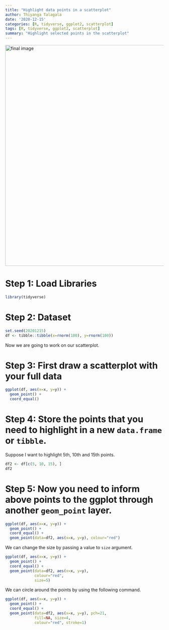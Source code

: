 ```yaml
---
title: "Highlight data points in a scatterplot"
author: Thiyanga Talagala
date: '2020-12-15'
categories: [R, tidyverse, ggplot2, scatterplot]
tags: [R, tidyverse, ggplot2, scatterplot]
summary: "Highlight selected points in the scatterplot"
---
```


<img src="/post/highlight.jpg" alt="final image" width="700"/>


# Step 1: Load Libraries 


```r
library(tidyverse)
```

# Step 2: Dataset

```r
set.seed(20201215)
df <- tibble::tibble(x=rnorm(100), y=rnorm(100))
```

Now we are going to work on our scatterplot.

# Step 3: First draw a scatterplot with your full data

```r
ggplot(df, aes(x=x, y=y)) + 
  geom_point() + 
  coord_equal()
```

# Step 4: Store the points that you need to highlight in a new `data.frame` or `tibble`.

Suppose I want to highlight 5th, 10th and 15th points.

```r
df2 <- df[c(5, 10, 15), ]
df2
```

# Step 5: Now you need to inform above points to the ggplot through another `geom_point` layer.


```r
ggplot(df, aes(x=x, y=y)) + 
  geom_point() + 
  coord_equal() + 
  geom_point(data=df2, aes(x=x, y=y), colour="red")
```

We can change the size by passing a value to `size` argument.


```r
ggplot(df, aes(x=x, y=y)) + 
  geom_point() + 
  coord_equal() + 
  geom_point(data=df2, aes(x=x, y=y), 
             colour="red", 
             size=5)
```

We can circle around the points by using the following command.


```r
ggplot(df, aes(x=x, y=y)) + 
  geom_point() + 
  coord_equal() + 
  geom_point(data=df2, aes(x=x, y=y), pch=21, 
             fill=NA, size=4, 
             colour="red", stroke=1)
```


